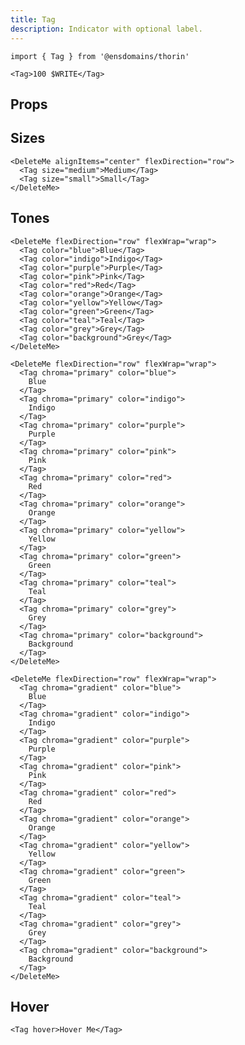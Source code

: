 ```yaml
---
title: Tag
description: Indicator with optional label.
---
```


```tsx
import { Tag } from '@ensdomains/thorin'
```

```tsx live=true expand=true
<Tag>100 $WRITE</Tag>
```

## Props

<PropsTable sourceLink={sourceLink} types={types} />

## Sizes

```tsx live=true
<DeleteMe alignItems="center" flexDirection="row">
  <Tag size="medium">Medium</Tag>
  <Tag size="small">Small</Tag>
</DeleteMe>
```

## Tones

```tsx live=true
<DeleteMe flexDirection="row" flexWrap="wrap">
  <Tag color="blue">Blue</Tag>
  <Tag color="indigo">Indigo</Tag>
  <Tag color="purple">Purple</Tag>
  <Tag color="pink">Pink</Tag>
  <Tag color="red">Red</Tag>
  <Tag color="orange">Orange</Tag>
  <Tag color="yellow">Yellow</Tag>
  <Tag color="green">Green</Tag>
  <Tag color="teal">Teal</Tag>
  <Tag color="grey">Grey</Tag>
  <Tag color="background">Grey</Tag>
</DeleteMe>
```

```tsx live=true
<DeleteMe flexDirection="row" flexWrap="wrap">
  <Tag chroma="primary" color="blue">
    Blue
  </Tag>
  <Tag chroma="primary" color="indigo">
    Indigo
  </Tag>
  <Tag chroma="primary" color="purple">
    Purple
  </Tag>
  <Tag chroma="primary" color="pink">
    Pink
  </Tag>
  <Tag chroma="primary" color="red">
    Red
  </Tag>
  <Tag chroma="primary" color="orange">
    Orange
  </Tag>
  <Tag chroma="primary" color="yellow">
    Yellow
  </Tag>
  <Tag chroma="primary" color="green">
    Green
  </Tag>
  <Tag chroma="primary" color="teal">
    Teal
  </Tag>
  <Tag chroma="primary" color="grey">
    Grey
  </Tag>
  <Tag chroma="primary" color="background">
    Background
  </Tag>
</DeleteMe>
```

```tsx live=true
<DeleteMe flexDirection="row" flexWrap="wrap">
  <Tag chroma="gradient" color="blue">
    Blue
  </Tag>
  <Tag chroma="gradient" color="indigo">
    Indigo
  </Tag>
  <Tag chroma="gradient" color="purple">
    Purple
  </Tag>
  <Tag chroma="gradient" color="pink">
    Pink
  </Tag>
  <Tag chroma="gradient" color="red">
    Red
  </Tag>
  <Tag chroma="gradient" color="orange">
    Orange
  </Tag>
  <Tag chroma="gradient" color="yellow">
    Yellow
  </Tag>
  <Tag chroma="gradient" color="green">
    Green
  </Tag>
  <Tag chroma="gradient" color="teal">
    Teal
  </Tag>
  <Tag chroma="gradient" color="grey">
    Grey
  </Tag>
  <Tag chroma="gradient" color="background">
    Background
  </Tag>
</DeleteMe>
```

## Hover

```tsx live=true
<Tag hover>Hover Me</Tag>
```
